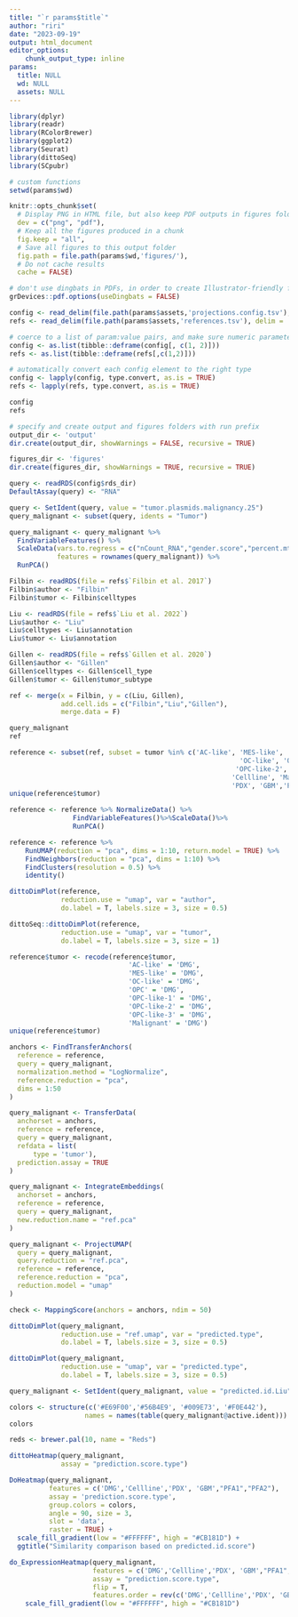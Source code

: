 ```yaml
---
title: "`r params$title`"
author: "riri"
date: "2023-09-19"
output: html_document
editor_options:
    chunk_output_type: inline
params:
  title: NULL
  wd: NULL
  assets: NULL
---
```


```r
library(dplyr)
library(readr)
library(RColorBrewer)
library(ggplot2)
library(Seurat)
library(dittoSeq)
library(SCpubr)

# custom functions
setwd(params$wd)
```

```r

knitr::opts_chunk$set(
  # Display PNG in HTML file, but also keep PDF outputs in figures folder
  dev = c("png", "pdf"), 
  # Keep all the figures produced in a chunk
  fig.keep = "all",      
  # Save all figures to this output folder
  fig.path = file.path(params$wd,'figures/'),
  # Do not cache results
  cache = FALSE)

# don't use dingbats in PDFs, in order to create Illustrator-friendly figures
grDevices::pdf.options(useDingbats = FALSE)

```

```r
config <- read_delim(file.path(params$assets,'projections.config.tsv'), delim = '\t', escape_double = FALSE, trim_ws = TRUE)
refs <- read_delim(file.path(params$assets,'references.tsv'), delim = '\t', escape_double = FALSE, trim_ws = TRUE)

# coerce to a list of param:value pairs, and make sure numeric parameters are numeric type
config <- as.list(tibble::deframe(config[, c(1, 2)]))
refs <- as.list(tibble::deframe(refs[,c(1,2)]))

# automatically convert each config element to the right type
config <- lapply(config, type.convert, as.is = TRUE)
refs <- lapply(refs, type.convert, as.is = TRUE)

config
refs
```

```r
# specify and create output and figures folders with run prefix
output_dir <- 'output'
dir.create(output_dir, showWarnings = FALSE, recursive = TRUE)

figures_dir <- 'figures'
dir.create(figures_dir, showWarnings = TRUE, recursive = TRUE)

```

```r

query <- readRDS(config$rds_dir)
DefaultAssay(query) <- "RNA"

query <- SetIdent(query, value = "tumor.plasmids.malignancy.25")
query_malignant <- subset(query, idents = "Tumor")

query_malignant <- query_malignant %>%
  FindVariableFeatures() %>%
  ScaleData(vars.to.regress = c("nCount_RNA","gender.score","percent.mt", "S.Score","G2M.Score"), 
            features = rownames(query_malignant)) %>%
  RunPCA()

Filbin <- readRDS(file = refs$`Filbin et al. 2017`)
Filbin$author <- "Filbin"
Filbin$tumor <- Filbin$celltypes

Liu <- readRDS(file = refs$`Liu et al. 2022`)
Liu$author <- "Liu"
Liu$celltypes <- Liu$annotation
Liu$tumor <- Liu$annotation

Gillen <- readRDS(file = refs$`Gillen et al. 2020`)
Gillen$author <- "Gillen"
Gillen$celltypes <- Gillen$cell_type
Gillen$tumor <- Gillen$tumor_subtype

ref <- merge(x = Filbin, y = c(Liu, Gillen),
             add.cell.ids = c("Filbin","Liu","Gillen"), 
             merge.data = F)

query_malignant
ref
```

```r

reference <- subset(ref, subset = tumor %in% c('AC-like', 'MES-like', 
                                                          'OC-like', 'OPC', 'OPC-like-1', 
                                                         'OPC-like-2', 'OPC-like-3',
                                                        'Cellline', 'Malignant',
                                                        'PDX', 'GBM','PFA1','PFA2'))
unique(reference$tumor)
```


```r
reference <- reference %>% NormalizeData() %>% 
                FindVariableFeatures()%>%ScaleData()%>%
                RunPCA()
```

```r
reference <- reference %>% 
    RunUMAP(reduction = "pca", dims = 1:10, return.model = TRUE) %>% 
    FindNeighbors(reduction = "pca", dims = 1:10) %>% 
    FindClusters(resolution = 0.5) %>% 
    identity()
```

```r
dittoDimPlot(reference, 
             reduction.use = "umap", var = "author", 
             do.label = T, labels.size = 3, size = 0.5)

dittoSeq::dittoDimPlot(reference, 
             reduction.use = "umap", var = "tumor", 
             do.label = T, labels.size = 3, size = 1)
```

```r
reference$tumor <- recode(reference$tumor,
                              'AC-like' = 'DMG',
                              'MES-like' = 'DMG',
                              'OC-like' = 'DMG',
                              'OPC' = 'DMG',
                              'OPC-like-1' = 'DMG',
                              'OPC-like-2' = 'DMG',
                              'OPC-like-3' = 'DMG',
                              'Malignant' = 'DMG')
unique(reference$tumor)
```

```r
anchors <- FindTransferAnchors(
  reference = reference,
  query = query_malignant,
  normalization.method = "LogNormalize",
  reference.reduction = "pca",
  dims = 1:50
)

query_malignant <- TransferData(
  anchorset = anchors, 
  reference = reference,
  query = query_malignant,
  refdata = list(
      type = 'tumor'),
  prediction.assay = TRUE
)

query_malignant <- IntegrateEmbeddings(
  anchorset = anchors,
  reference = reference,
  query = query_malignant, 
  new.reduction.name = "ref.pca"
)

query_malignant <- ProjectUMAP(
  query = query_malignant, 
  query.reduction = "ref.pca", 
  reference = reference, 
  reference.reduction = "pca", 
  reduction.model = "umap"
)

check <- MappingScore(anchors = anchors, ndim = 50)
```

```r
dittoDimPlot(query_malignant, 
             reduction.use = "ref.umap", var = "predicted.type", 
             do.label = T, labels.size = 3, size = 0.5)

dittoDimPlot(query_malignant, 
             reduction.use = "umap", var = "predicted.type", 
             do.label = T, labels.size = 3, size = 0.5)
```

```r
query_malignant <- SetIdent(query_malignant, value = "predicted.id.Liu")

colors <- structure(c('#E69F00','#56B4E9', '#009E73', '#F0E442'),
                   names = names(table(query_malignant@active.ident)))
colors

reds <- brewer.pal(10, name = "Reds")

dittoHeatmap(query_malignant, 
             assay = "prediction.score.type")

DoHeatmap(query_malignant, 
          features = c('DMG','Cellline','PDX', 'GBM',"PFA1","PFA2"), 
          assay = 'prediction.score.type',
          group.colors = colors,
          angle = 90, size = 3,
          slot = 'data',
          raster = TRUE) +
  scale_fill_gradient(low = "#FFFFFF", high = "#CB181D") +
  ggtitle("Similarity comparison based on predicted.id.score")

do_ExpressionHeatmap(query_malignant, 
                     features = c('DMG','Cellline','PDX', 'GBM',"PFA1","PFA2"),
                     assay = "prediction.score.type",
                     flip = T,
                     features.order = rev(c('DMG','Cellline','PDX', 'GBM',"PFA1","PFA2"))) +
    scale_fill_gradient(low = "#FFFFFF", high = "#CB181D")
  

```
